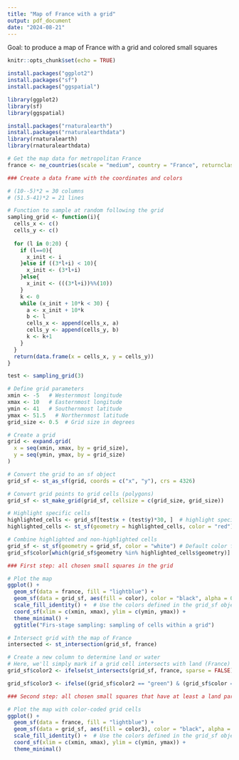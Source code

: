 ```yaml
---
title: "Map of France with a grid"
output: pdf_document
date: "2024-08-21"
---
```


Goal: to produce a map of France with a grid and colored small squares

```r
knitr::opts_chunk$set(echo = TRUE)
```

```r
install.packages("ggplot2")
install.packages("sf")
install.packages("ggspatial")
```

```r
library(ggplot2)
library(sf)
library(ggspatial)
```

```r
install.packages("rnaturalearth")
install.packages("rnaturalearthdata")
library(rnaturalearth)
library(rnaturalearthdata)

# Get the map data for metropolitan France
france <- ne_countries(scale = "medium", country = "France", returnclass = "sf")
```

```r
### Create a data frame with the coordinates and colors

# (10--5)*2 = 30 columns
# (51.5-41)*2 = 21 lines

# Function to sample at random following the grid
sampling_grid <- function(i){
  cells_x <- c()
  cells_y <- c()
  
  for (l in 0:20) {
    if (l==0){
      x_init <- i
    }else if ((3*l+i) < 10){
      x_init <- (3*l+i)
    }else{
      x_init <- (((3*l+i))%%(10))
    }
    k <- 0
    while (x_init + 10*k < 30) {
      a <- x_init + 10*k
      b <- l
      cells_x <- append(cells_x, a)
      cells_y <- append(cells_y, b)
      k <- k+1
    }
  }
  return(data.frame(x = cells_x, y = cells_y))
}

test <- sampling_grid(3)
```

```r
# Define grid parameters
xmin <- -5   # Westernmost longitude
xmax <- 10   # Easternmost longitude
ymin <- 41   # Southernmost latitude
ymax <- 51.5   # Northernmost latitude
grid_size <- 0.5  # Grid size in degrees

# Create a grid
grid <- expand.grid(
  x = seq(xmin, xmax, by = grid_size),
  y = seq(ymin, ymax, by = grid_size)
)

# Convert the grid to an sf object
grid_sf <- st_as_sf(grid, coords = c("x", "y"), crs = 4326)

# Convert grid points to grid cells (polygons)
grid_sf <- st_make_grid(grid_sf, cellsize = c(grid_size, grid_size))

# Highlight specific cells
highlighted_cells <- grid_sf[test$x + (test$y)*30, ]  # highlight specific cells
highlighted_cells <- st_sf(geometry = highlighted_cells, color = "red")  # Assign color

# Combine highlighted and non-highlighted cells
grid_sf <- st_sf(geometry = grid_sf, color = "white") # Default color for all squares
grid_sf$color[which(grid_sf$geometry %in% highlighted_cells$geometry)] <- highlighted_cells$color
```

```r
### First step: all chosen small squares in the grid

# Plot the map
ggplot() +
  geom_sf(data = france, fill = "lightblue") +
  geom_sf(data = grid_sf, aes(fill = color), color = "black", alpha = 0.4) +
  scale_fill_identity() +  # Use the colors defined in the grid_sf object
  coord_sf(xlim = c(xmin, xmax), ylim = c(ymin, ymax)) +
  theme_minimal() +
  ggtitle("Firs-stage sampling: sampling of cells within a grid")
```

```r
# Intersect grid with the map of France
intersected <- st_intersection(grid_sf, france)

# Create a new column to determine land or water
# Here, we'll simply mark if a grid cell intersects with land (France)
grid_sf$color2 <- ifelse(st_intersects(grid_sf, france, sparse = FALSE), "green", "blue")
```

```r
grid_sf$color3 <- ifelse((grid_sf$color2 == "green") & (grid_sf$color == "red"), "orange", "white")
```

```r
### Second step: all chosen small squares that have at least a land part 

# Plot the map with color-coded grid cells
ggplot() +
  geom_sf(data = france, fill = "lightblue") +
  geom_sf(data = grid_sf, aes(fill = color3), color = "black", alpha = 0.4) +
  scale_fill_identity() +  # Use the colors defined in the grid_sf object
  coord_sf(xlim = c(xmin, xmax), ylim = c(ymin, ymax)) +
  theme_minimal()
```


